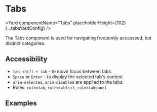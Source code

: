 <!--
Copyright (c) 2018-2019 Uber Technologies, Inc.

This source code is licensed under the MIT license found in the
LICENSE file in the root directory of this source tree.
-->






# Tabs

<Yard componentName="Tabs" placeholderHeight={102} {...tabsYardConfig} />

The Tabs component is used for navigating frequently accesssed, but distinct categories.

## Accessibility

- `tab`, `shift + tab` - to move focus between tabs.
- `Space` or `Enter` - to display the selected tab's content
- `aria-selected`, `aria-disabled` are applied to the tabs.
- Roles: `role=tab`, `role=tablist`, `role=tabpanel`

## Examples

<Example title="Controlled Tabs Usage" path="tabs/controlled.js">
  <TabsControlled />
</Example>

<Example title="Uncontrolled Tabs Usage" path="tabs/uncontrolled.js">
  <TabsUncontrolled />
</Example>

<Example title="Tabs SEO Friendly" path="tabs/renderall.js">
  <TabsRenderAll />
</Example>

<Example title="Tabs Vertical Usage" path="tabs/vertical.js">
  <TabsVertical />
</Example>

<Example title="Tabs Overrides" path="tabs/overrides.js">
  <TabsOverrides />
</Example>

<Exports component={TabsExports} title="Tabs exports" path="baseui/tabs" />
